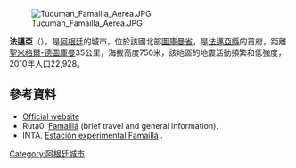 [[Image:Tucuman_Famailla_Aerea.JPG|right]]

{{Coord|27|3|S|65|24|W|display=title}}

'''法邁亞'''（{{lang-es|Famaillá}}），是[[阿根廷|阿根廷]]的城市，位於該國北部[[圖庫曼省|圖庫曼省]]，是[[法邁亞縣|法邁亞縣]]的首府，距離[[聖米格爾-德圖庫曼|聖米格爾-德圖庫曼]]35公里，海拔高度750米，該地區的地震活動頻繁和低強度，2010年人口22,928。

==參考資料==
*[https://web.archive.org/web/20121222215429/http://www.famailla.gov.ar/ Official website]
* Ruta0. [http://www.ruta0.com/locs.asp?loc=249 Famaillá]{{dead link|date=2018年1月 |bot=InternetArchiveBot |fix-attempted=yes }} (brief travel and general information).
* INTA. [http://www.inta.gov.ar/famailla/ Estación experimental Famaillá] {{Wayback|url=http://www.inta.gov.ar/famailla/ |date=20110928151717 }}.

{{Argentina-geo-stub}}
[[Category:阿根廷城市|Category:阿根廷城市]]